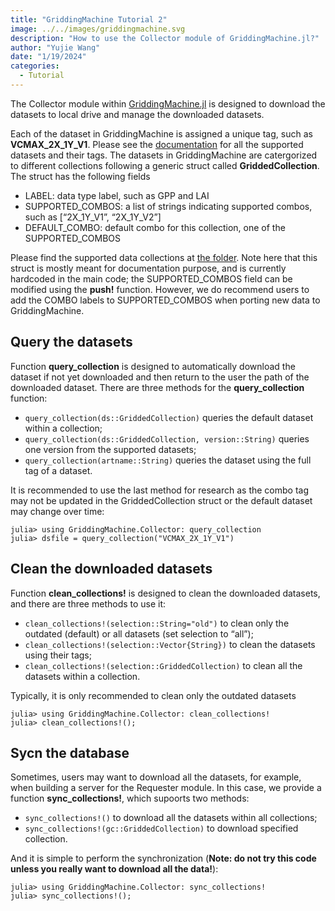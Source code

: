 ```yaml
---
title: "GriddingMachine Tutorial 2"
image: ../../images/griddingmachine.svg
description: "How to use the Collector module of GriddingMachine.jl?"
author: "Yujie Wang"
date: "1/19/2024"
categories:
  - Tutorial
---
```


The Collector module within [GriddingMachine.jl](https://github.com/CliMA/GriddingMachine.jl) is designed to download the datasets to local drive and manage the downloaded datasets.

Each of the dataset in GriddingMachine is assigned a unique tag, such as **VCMAX_2X_1Y_V1**. Please see the [documentation](https://github.com/CliMA/GriddingMachine.jl/issues/62) for all the supported datasets and their tags. The datasets in GriddingMachine are catergorized to different collections following a generic struct called **GriddedCollection**. The struct has the following fields

- LABEL: data type label, such as GPP and LAI
- SUPPORTED_COMBOS: a list of strings indicating supported combos, such as ["2X_1Y_V1", "2X_1Y_V2"]
- DEFAULT_COMBO: default combo for this collection, one of the SUPPORTED_COMBOS

Please find the supported data collections at [the folder](https://github.com/CliMA/GriddingMachine.jl/tree/main/src/collector). Note here that this struct is mostly meant for documentation purpose, and is currently hardcoded in the main code; the SUPPORTED_COMBOS field can be modified using the **push!** function. However, we do recommend users to add the COMBO labels to SUPPORTED_COMBOS when porting new data to GriddingMachine.


## Query the datasets
Function **query_collection** is designed to automatically download the dataset if not yet downloaded and then return to the user the path of the downloaded dataset. There are three methods for the **query_collection** function:

- `query_collection(ds::GriddedCollection)` queries the default dataset within a collection;
- `query_collection(ds::GriddedCollection, version::String)` queries one version from the supported datasets;
- `query_collection(artname::String)` queries the dataset using the full tag of a dataset.

It is recommended to use the last method for research as the combo tag may not be updated in the GriddedCollection struct or the default dataset may change over time:
```
julia> using GriddingMachine.Collector: query_collection
julia> dsfile = query_collection("VCMAX_2X_1Y_V1")
```


## Clean the downloaded datasets
Function **clean_collections!** is designed to clean the downloaded datasets, and there are three methods to use it:

- `clean_collections!(selection::String="old")` to clean only the outdated (default) or all datasets (set selection to "all");
- `clean_collections!(selection::Vector{String})` to clean the datasets using their tags;
- `clean_collections!(selection::GriddedCollection)` to clean all the datasets within a collection.

Typically, it is only recommended to clean only the outdated datasets
```
julia> using GriddingMachine.Collector: clean_collections!
julia> clean_collections!();
```


## Sycn the database
Sometimes, users may want to download all the datasets, for example, when building a server for the Requester module. In this case, we provide a function **sync_collections!**, which supoorts two methods:

- `sync_collections!()` to download all the datasets within all collections;
- `sync_collections!(gc::GriddedCollection)` to download specified collection.

And it is simple to perform the synchronization (**Note: do not try this code unless you really want to download all the data!**):
```
julia> using GriddingMachine.Collector: sync_collections!
julia> sync_collections!();
```

